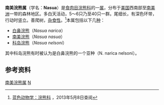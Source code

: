 {{Automatic Taxobox
| taxon = Nasua
| authority = [[戈特利布·康拉德·克里斯蒂安·施托尔|Storr]], 1780
| image =CoatiNosara.jpg
| image_caption =[[白鼻浣熊|白鼻浣熊]]（''Nasua narica''）
}}
'''南美浣熊属'''（学名：'''Nasua'''）是[[食肉目|食肉目]][[浣熊科|浣熊科]]的一[[属_(生物)|属]]，分布于[[美国|美国]]西南部至[[南美洲|南美洲]]一带的森林地区。多白天活动，5～6只乃至40只一群。尾细长，有深色环带，行动时竖立。善爬树，[[杂食性|杂食性]]。<ref>[http://www.blueanimalbio.com/Mammalia/shirou/huanxiong/huanxiong.htm#3 蓝色动物学：浣熊科] {{Wayback|url=http://www.blueanimalbio.com/Mammalia/shirou/huanxiong/huanxiong.htm#3 |date=20160304112007 }}，2013年5月8日查阅</ref>本属包括以下几[[物种|种]]：
*[[白鼻浣熊|白鼻浣熊]]（''Nasua narica''）
*[[南美浣熊|南美浣熊]]（''Nasua nasua''）
*[[科岛浣熊|科岛浣熊]]（''Nasua nelsoni''）
其中科岛浣熊有时被认为是白鼻浣熊的一个亚种（N. narica nelsoni）。

==参考资料==
{{reflist}}
{{Taxonbar}}
[[Category:南美浣熊属|]]
[[Category:_1780年描述的分类群|N]]
